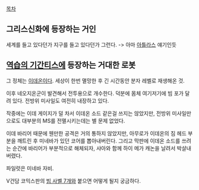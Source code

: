 [[목차]]

== 그리스신화에 등장하는 거인 ==
세계를 들고 있다던가 지구를 들고 있다던가 그런다. -> 아마 [[아틀라스]] 얘기인듯

== [[역습의 기간티스]]에 등장하는 거대한 로봇 ==

그 정체는 [[이데온]]이다. 세상이 한번 멸망한 후 긴 시간동안 분자 레벨로 재생해온 것.

이후 네오지온군이 발견해서 전투용으로 개수한다. 덕분에 몸체 여기저기에 빔 포가 달려 있다. 전방위 미사일도 여전히 내장하고 있다.

작중에는 이데 게이지가 덜 차서 이데온 소드 같은걸 쓰지는 않았지만, 전방위 미사일만으로도 대부분의 MS를 전멸시키는데는 별 문제 없었다.

이데 바리어 때문에 웬만한 공격은 거의 통하지 않았지만, 아무로가 이데온의 짐 헤드 부분을 깨트린 후 미네바가 있던 코어를 뽑아내버린다. 그리고 막판에 이데온 소드를 쓰려는 순간에 바리어가 부분적으로 해체되자, 샤아와 함께 하이 메가 캐논을 날려서 박살내 버렸다.

파일럿은 미네바 자비. 

V건담 코믹스판의 [[빔 사벨 7개]]와 붙으면 어떻게 될지 궁금하다.
